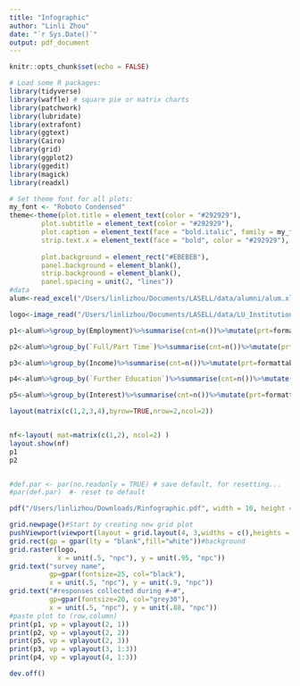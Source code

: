 ```yaml
---
title: "Infographic"
author: "Linli Zhou"
date: "`r Sys.Date()`"
output: pdf_document
---
```


```r
knitr::opts_chunk$set(echo = FALSE)

# Load some R packages: 
library(tidyverse)
library(waffle) # square pie or matrix charts
library(patchwork)
library(lubridate)
library(extrafont)
library(ggtext)
library(Cairo)
library(grid)
library(ggplot2)
library(ggedit)
library(magick)
library(readxl)

# Set theme font for all plots: 
my_font <- "Roboto Condensed"
theme<-theme(plot.title = element_text(color = "#292929"),
        plot.subtitle = element_text(color = "#292929"),
        plot.caption = element_text(face = "bold.italic", family = my_font),
        strip.text.x = element_text(face = "bold", color = "#292929"),
        
        plot.background = element_rect("#EBEBEB"),
        panel.background = element_blank(),
        strip.background = element_blank(),
        panel.spacing = unit(2, "lines"))
#data
alum<-read_excel("/Users/linlizhou/Documents/LASELL/data/alumni/alum.xlsx")

logo<-image_read("/Users/linlizhou/Documents/LASELL/data/LU_Institutional Research_lockup-01.png")
```

```r
p1<-alum%>%group_by(Employment)%>%summarise(cnt=n())%>%mutate(prt=formattable::percent(cnt/sum(cnt),digits = 0))%>%ggplot(aes(x=Employment,y=prt))+geom_bar(stat = "identity")+labs(title="p1")

p2<-alum%>%group_by(`Full/Part Time`)%>%summarise(cnt=n())%>%mutate(prt=formattable::percent(cnt/sum(cnt),digits = 0))%>%ggplot(aes(x=`Full/Part Time`,y=prt))+geom_bar(stat = "identity")+labs(title="p2")

p3<-alum%>%group_by(Income)%>%summarise(cnt=n())%>%mutate(prt=formattable::percent(cnt/sum(cnt),digits = 0))%>%ggplot(aes(x=Income,y=prt))+geom_bar(stat = "identity")+labs(title="p3")

p4<-alum%>%group_by(`Further Education`)%>%summarise(cnt=n())%>%mutate(prt=formattable::percent(cnt/sum(cnt),digits = 0))%>%ggplot(aes(x=`Further Education`,y=prt))+geom_bar(stat = "identity")+labs(title="p4")

p5<-alum%>%group_by(Interest)%>%summarise(cnt=n())%>%mutate(prt=formattable::percent(cnt/sum(cnt),digits = 0))%>%ggplot(aes(x=Interest,y=prt))+geom_bar(stat = "identity")+labs(title="p5")
```

```r
layout(matrix(c(1,2,3,4),byrow=TRUE,nrow=2,ncol=2))


nf<-layout( mat=matrix(c(1,2), ncol=2) )
layout.show(nf)
p1
p2


#def.par <- par(no.readonly = TRUE) # save default, for resetting...
#par(def.par)  #- reset to default

```


```r
pdf("/Users/linlizhou/Downloads/Rinfographic.pdf", width = 10, height = 20)

grid.newpage()#Start by creating new grid plot
pushViewport(viewport(layout = grid.layout(4, 3,widths = c(),heights = c(3,5,5,5),c("cm","cm","cm","cm"))))#a matrix plot with (m rows, n columns)
grid.rect(gp = gpar(lty = "blank",fill="white"))#background
grid.raster(logo,
            x = unit(.5, "npc"), y = unit(.95, "npc"))
grid.text("survey name",
          gp=gpar(fontsize=25, col="black"), 
          x = unit(.5, "npc"), y = unit(.9, "npc"))
grid.text("#responses collected during #~#",
          gp=gpar(fontsize=20, col="grey30"), 
          x = unit(.5, "npc"), y = unit(.88, "npc"))
#paste plot to (row,column)
print(p1, vp = vplayout(2, 1))
print(p2, vp = vplayout(2, 2))
print(p5, vp = vplayout(2, 3))
print(p3, vp = vplayout(3, 1:3))
print(p4, vp = vplayout(4, 1:3))

dev.off()
```
